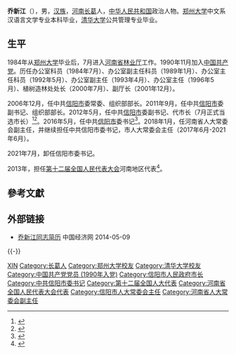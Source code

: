 '''乔新江'''（{{bd|1961年|10月||catIdx=Q乔}}），男，[[汉族|汉族]]，[[河南|河南]][[长葛|长葛]]人，[[中华人民共和国|中华人民共和国]]政治人物。[[郑州大学|郑州大学]]中文系汉语言文学专业本科毕业，[[清华大学|清华大学]]公共管理专业毕业。

== 生平 ==
1984年从[[郑州大学|郑州大学]]毕业后，7月进入[[河南省林业厅|河南省林业厅]]工作。1990年11月加入[[中国共产党|中国共产党]]。历任办公室科员（1984年7月）、办公室副主任科员（1989年1月）、办公室主任科员（1992年5月）、办公室副主任（1993年4月）、办公室主任（1996年5月）、植树造林处处长（2000年7月）、副厅长（2001年12月）。

2006年12月，任中共[[信阳市|信阳市]]委常委、组织部部长。2011年9月，任中共[[信阳市|信阳市]]委副书记、组织部部长。2012年5月，任中共[[信阳市|信阳市]]委副书记、代市长（7月正式当选市长）<ref>{{cite web|accessdate=2014-06-08|url=http://district.ce.cn/newarea/sddy/201207/05/t20120705_23464257.shtml|title=信阳新一届市长、副市长简历（乔新江当选市长）|publisher=中国经济网|archive-date=2018-07-14|archive-url=https://web.archive.org/web/20180714164413/http://district.ce.cn/newarea/sddy/201207/05/t20120705_23464257.shtml}}</ref><ref>{{cite web|accessdate=2014-07-16|url=http://district.ce.cn/newarea/roll/201403/17/t20140317_2496974.shtml|title=信阳市政府工作报告（2014年2月10日 乔新江）|publisher=中国经济网|archive-date=2018-07-14|archive-url=https://web.archive.org/web/20180714221806/http://district.ce.cn/newarea/roll/201403/17/t20140317_2496974.shtml}}</ref>。2016年5月，任中共[[信阳市|信阳市]]委书记<ref >{{cite web |url=http://news.dahe.cn/2016/05-14/106851763.html |language= |title=平顶山、安阳、焦作等5个省辖市党委书记调整 |publisher=大河网-河南日报 |date=2016年5月14日 |accessdate= |archive-url=https://web.archive.org/web/20160515121845/http://news.dahe.cn/2016/05-14/106851763.html |archive-date=2016年5月15日 |dead-url=yes }}</ref>。2018年1月，任河南省人大常委会副主任，并继续担任中共信阳市委书记，市人大常委会主任（2017年6月-2021年6月）。

2021年7月，卸任信阳市委书记。

2013年，担任[[第十二届全国人民代表大会|第十二届全国人民代表大会]]河南地区代表<ref>{{cite news|title=全国人大代表信息-乔新江|url=http://210.82.31.1:8084/delegate/viewDelegate.action?dbid=121390|accessdate=2013-04-05|newspaper=全国人大网|archive-url=https://web.archive.org/web/20140714202751/http://www.npc.gov.cn/delegate/viewDelegate.action?dbid=121390|archive-date=2014-07-14|dead-url=yes}}</ref>。

== 參考文獻 ==
{{reflist}}

== 外部链接 ==
* [http://district.ce.cn/newarea/sddy/201207/05/t20120705_23464257.shtml 乔新江同志简历 ] {{Wayback|url=http://district.ce.cn/newarea/sddy/201207/05/t20120705_23464257.shtml |date=20180714164413 }} 中国经济网 2014-05-09

{{-}}
{{start box}}
{{s-ppo|cpc}}
{{s-before|[[郭瑞民|郭瑞民]]}}
{{s-title|[[中国共产党信阳市委员会|中国共产党信阳市委员会]]书记|2016年5月－2021年7月}}
{{s-after|[[王东伟|王东伟]]}}
{{s-gov|prc}}
{{s-before|[[郭瑞民|郭瑞民]]}}
{{s-title|[[信阳市人民政府|信阳市人民政府]]市长|2012年5月－2016年5月}}
{{s-after|[[尚朝阳|尚朝阳]]}}
{{end box}}

{{河南省领导人}}

{{Authority control}}
{{DEFAULTSORT:Qiao乔}}
[[Category:乔姓|XIN]]
[[Category:长葛人|Category:长葛人]]
[[Category:郑州大学校友|Category:郑州大学校友]]
[[Category:清华大学校友|Category:清华大学校友]]
[[Category:中国共产党党员_(1990年入党)|Category:中国共产党党员 (1990年入党)]]
[[Category:信阳市人民政府市长|Category:信阳市人民政府市长]]
[[Category:中共信阳市委书记|Category:中共信阳市委书记]]
[[Category:第十二届全国人大代表|Category:第十二届全国人大代表]]
[[Category:河南省全国人民代表大会代表|Category:河南省全国人民代表大会代表]]
[[Category:信阳市人大常委会主任|Category:信阳市人大常委会主任]]
[[Category:河南省人大常委会副主任|Category:河南省人大常委会副主任]]